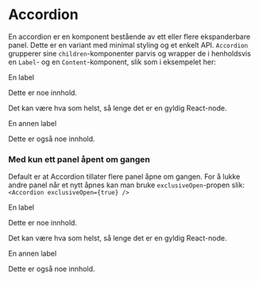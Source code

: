 
<Meta
    title="Accordion"
    component={Accordion}
    decorators={[withA11y]}
/>

# Accordion

En accordion er en komponent bestående av ett eller flere ekspanderbare panel. Dette er
en variant med minimal styling og et enkelt API. `Accordion` grupperer sine
`children`-komponenter parvis og wrapper de i henholdsvis en `Label`- og en
`Content`-komponent, slik som i eksempelet her:

<Preview withSource="open">
    <Story name="enkel accordion">
        <Accordion>
            <div className="label">En label</div>
            <div className="content">
                <p className="content">Dette er noe innhold.</p>
                <p className="content">Det kan være hva som helst, så lenge det er en gyldig React-node.</p>
            </div>
            <div className="label">En annen label</div>
            <div className="content">
                <p className="content">Dette er også noe innhold.</p>
            </div>
        </Accordion>
    </Story>
</Preview>

<Props of={Accordion} />

### Med kun ett panel åpent om gangen

Default er at Accordion tillater flere panel åpne om gangen. For å lukke andre panel
når et nytt åpnes kan man bruke `exclusiveOpen`-propen slik: `<Accordion exclusiveOpen={true} />`

<Preview>
    <Story name="med kun ett åpent panel om gangen">
        <Accordion exclusiveOpen>
            <div key="label">En label</div>
            <div key="content">
                <p className="content">Dette er noe innhold.</p>
                <p className="content">Det kan være hva som helst, så lenge det er en gyldig React-node.</p>
            </div>
            <div key="label">En annen label</div>
            <div key="content">
                <p className="content">Dette er også noe innhold.</p>
            </div>
        </Accordion>
    </Story>
</Preview>
